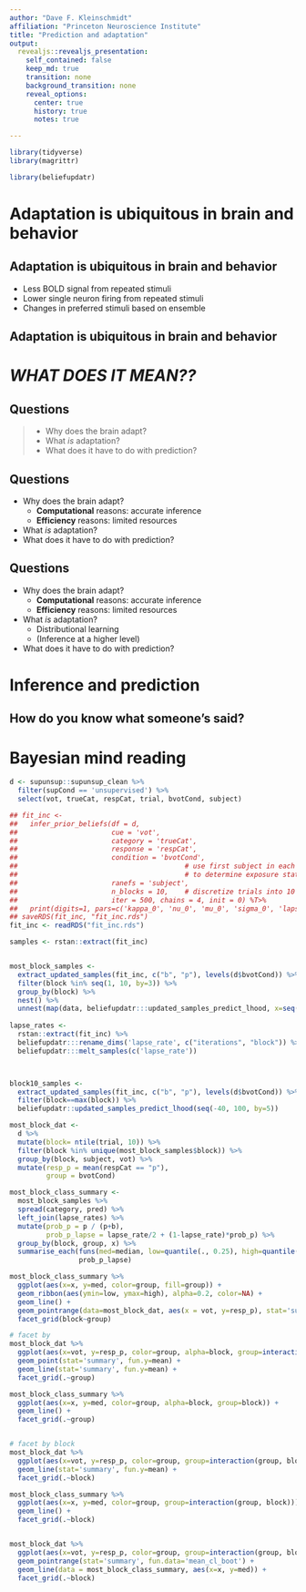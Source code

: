 ```yaml
---
author: "Dave F. Kleinschmidt"
affiliation: "Princeton Neuroscience Institute"
title: "Prediction and adaptation"
output: 
  revealjs::revealjs_presentation:
    self_contained: false
    keep_md: true
    transition: none
    background_transition: none
    reveal_options:
      center: true
      history: true
      notes: true

---
```


```r

library(tidyverse)
library(magrittr)

library(beliefupdatr)

```

# Adaptation is ubiquitous in brain and behavior

## Adaptation is ubiquitous in **brain** and behavior

* Less BOLD signal from repeated stimuli
* Lower single neuron firing from repeated stimuli
* Changes in preferred stimuli based on ensemble

## Adaptation is ubiquitous in brain and **behavior**

# **_WHAT DOES IT MEAN??_**

## Questions

> * Why does the brain adapt?
> * What _is_ adaptation?
> * What does it have to do with prediction?

## Questions

* Why does the brain adapt?
    * **Computational** reasons: accurate inference
    * **Efficiency** reasons: limited resources
* What _is_ adaptation?
* What does it have to do with prediction?

## Questions

* Why does the brain adapt?
    * **Computational** reasons: accurate inference
    * **Efficiency** reasons: limited resources
* What _is_ adaptation?
    * Distributional learning
    * (Inference at a higher level)
* What does it have to do with prediction?

# Inference and prediction

## How do you know what someone's said?

# Bayesian mind reading

```r

d <- supunsup::supunsup_clean %>%
  filter(supCond == 'unsupervised') %>%
  select(vot, trueCat, respCat, trial, bvotCond, subject)

## fit_inc <-
##   infer_prior_beliefs(df = d,
##                       cue = 'vot',
##                       category = 'trueCat',
##                       response = 'respCat',
##                       condition = 'bvotCond',
##                                         # use first subject in each condition
##                                         # to determine exposure statistics:
##                       ranefs = 'subject',
##                       n_blocks = 10,    # discretize trials into 10 blocks
##                       iter = 500, chains = 4, init = 0) %T>%
##   print(digits=1, pars=c('kappa_0', 'nu_0', 'mu_0', 'sigma_0', 'lapse_rate'))
## saveRDS(fit_inc, "fit_inc.rds")
fit_inc <- readRDS("fit_inc.rds")

samples <- rstan::extract(fit_inc)


most_block_samples <-
  extract_updated_samples(fit_inc, c("b", "p"), levels(d$bvotCond)) %>%
  filter(block %in% seq(1, 10, by=3)) %>%
  group_by(block) %>%
  nest() %>%
  unnest(map(data, beliefupdatr:::updated_samples_predict_lhood, x=seq(-40, 100, by=5)))
  
lapse_rates <-
  rstan::extract(fit_inc) %>%
  beliefupdatr:::rename_dims('lapse_rate', c("iterations", "block")) %>%
  beliefupdatr:::melt_samples(c('lapse_rate'))



block10_samples <-
  extract_updated_samples(fit_inc, c("b", "p"), levels(d$bvotCond)) %>%
  filter(block==max(block)) %>%
  beliefupdatr::updated_samples_predict_lhood(seq(-40, 100, by=5))

most_block_dat <-
  d %>%
  mutate(block= ntile(trial, 10)) %>%
  filter(block %in% unique(most_block_samples$block)) %>%
  group_by(block, subject, vot) %>%
  mutate(resp_p = mean(respCat == "p"),
         group = bvotCond)

most_block_class_summary <-
  most_block_samples %>%
  spread(category, pred) %>%
  left_join(lapse_rates) %>%
  mutate(prob_p = p / (p+b),
         prob_p_lapse = lapse_rate/2 + (1-lapse_rate)*prob_p) %>%
  group_by(block, group, x) %>%
  summarise_each(funs(med=median, low=quantile(., 0.25), high=quantile(., 0.75)),
                 prob_p_lapse)

most_block_class_summary %>%
  ggplot(aes(x=x, y=med, color=group, fill=group)) +
  geom_ribbon(aes(ymin=low, ymax=high), alpha=0.2, color=NA) +
  geom_line() +
  geom_pointrange(data=most_block_dat, aes(x = vot, y=resp_p), stat='summary', fun.data='mean_cl_boot') +
  facet_grid(block~group)

# facet by 
most_block_dat %>%
  ggplot(aes(x=vot, y=resp_p, color=group, alpha=block, group=interaction(group, block))) +
  geom_point(stat='summary', fun.y=mean) +
  geom_line(stat='summary', fun.y=mean) +  
  facet_grid(.~group)

most_block_class_summary %>%
  ggplot(aes(x=x, y=med, color=group, alpha=block, group=block)) +
  geom_line() +
  facet_grid(.~group)


# facet by block
most_block_dat %>%
  ggplot(aes(x=vot, y=resp_p, color=group, group=interaction(group, block))) +
  geom_line(stat='summary', fun.y=mean) +
  facet_grid(.~block)

most_block_class_summary %>%
  ggplot(aes(x=x, y=med, color=group, group=interaction(group, block))) +
  geom_line() +
  facet_grid(.~block)


most_block_dat %>%
  ggplot(aes(x=vot, y=resp_p, color=group, group=interaction(group, block))) +
  geom_pointrange(stat='summary', fun.data='mean_cl_boot') +
  geom_line(data = most_block_class_summary, aes(x=x, y=med)) +
  facet_grid(.~block)

```
